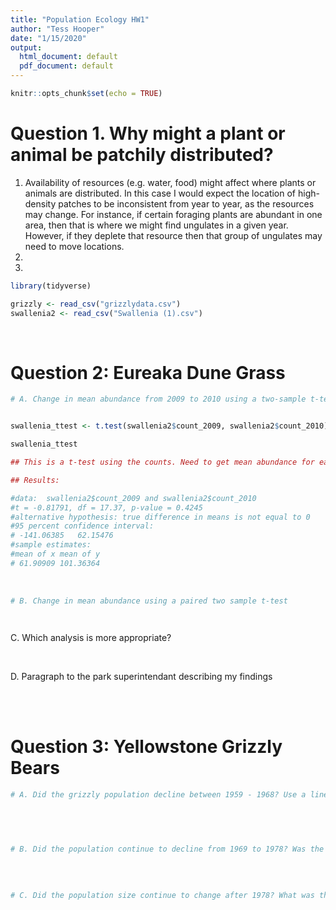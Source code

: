 ```yaml
---
title: "Population Ecology HW1"
author: "Tess Hooper"
date: "1/15/2020"
output:
  html_document: default
  pdf_document: default
---
```


```r
knitr::opts_chunk$set(echo = TRUE)
```

# Question 1. Why might a plant or animal be patchily distributed? 
1. Availability of resources (e.g. water, food) might affect where plants or animals are distributed. In this case I would expect the location of high-density patches to be inconsistent from year to year, as the resources may change. For instance, if certain foraging plants are abundant in one area, then that is where we might find ungulates in a given year. However, if they deplete that resource then that group of ungulates may need to move locations. 
2. 
3. 

```r

library(tidyverse)

```

```r

grizzly <- read_csv("grizzlydata.csv")
swallenia2 <- read_csv("Swallenia (1).csv")

```

<br>

# Question 2: Eureaka Dune Grass
```r

# A. Change in mean abundance from 2009 to 2010 using a two-sample t-test


swallenia_ttest <- t.test(swallenia2$count_2009, swallenia2$count_2010)

swallenia_ttest

## This is a t-test using the counts. Need to get mean abundance for each year? 

## Results:

#data:  swallenia2$count_2009 and swallenia2$count_2010
#t = -0.81791, df = 17.37, p-value = 0.4245
#alternative hypothesis: true difference in means is not equal to 0
#95 percent confidence interval:
# -141.06385   62.15476
#sample estimates:
#mean of x mean of y 
# 61.90909 101.36364 

```

<br>

```r

# B. Change in mean abundance using a paired two sample t-test




```

C. Which analysis is more appropriate? 

<br>

D. Paragraph to the park superintendant describing my findings

<br>
<br>

# Question 3: Yellowstone Grizzly Bears
```r

# A. Did the grizzly population decline between 1959 - 1968? Use a linear regression? 




```

<br>

```r

# B. Did the population continue to decline from 1969 to 1978? Was the decline faster than the period prior to the dump closures? 



```

<br>

```r

# C. Did the population size continue to change after 1978? What was the direction and magnitude of the trend? 



```


